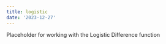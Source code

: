 ```yaml
---
title: logistic
date: '2023-12-27'
---
```



Placeholder for working with the Logistic Difference function
